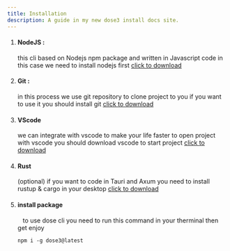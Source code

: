 ```yaml
---
title: Installation
description: A guide in my new dose3 install docs site.
---
```


<Steps>

1.  #### NodeJS :
    <Icon name="seti:npm" size="2rem"/>
    this cli based on Nodejs npm package and written in Javascript code in this case we need to install nodejs first <a href="https://nodejs.org/en/" target="blank">click to download</a>
2. #### Git :
    <Icon name="seti:git" size="2rem"/>
    in this process we use git repository to clone project to you if you want to use it you should install git <a href="https://git-scm.com/" target="blank">click to download</a>
3. #### VScode
    we can integrate with vscode to make your life faster to open project with vscode you should download vscode to start project <a href="https://code.visualstudio.com/" target="blank">click to download</a>

4. #### Rust 
    <Icon name="seti:rust" size="2rem"/>
    (optional) if you want to code in Tauri and Axum you need to install rustup & cargo in your desktop <a href="https://www.rust-lang.org/tools/install" target="blank">click to download</a>

5. #### install package
    &nbsp;&nbsp;&nbsp;to use dose cli you need to run this command in your therminal then get enjoy

    ```shell title="install using npm"
    npm i -g dose3@latest
    ```
</Steps>







